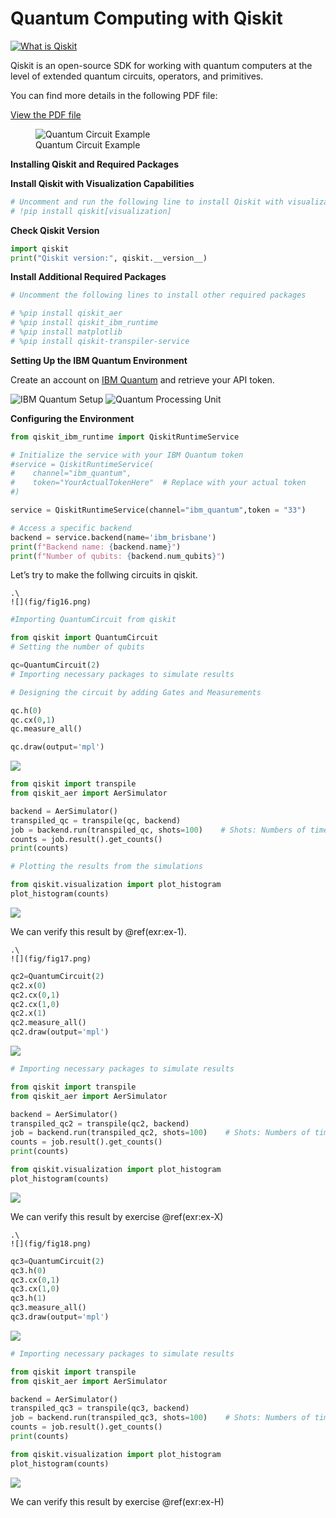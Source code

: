 # Quantum Computing with Qiskit

[![What is Qiskit](https://img.youtube.com/vi/P5cGeDKOIP0/0.jpg)](https://www.youtube.com/watch?v=P5cGeDKOIP0)

Qiskit is an open-source SDK for working with quantum computers at the level of extended quantum circuits, operators, and primitives.

You can find more details in the following PDF file:

[View the PDF file](fig/qiskit-101.pdf)

![Quantum Circuit Example](fig/fig27.png)

**Installing Qiskit and Required Packages**

**Install Qiskit with Visualization Capabilities**
```python
# Uncomment and run the following line to install Qiskit with visualization capabilities
# !pip install qiskit[visualization]
```

**Check Qiskit Version**
```python
import qiskit
print("Qiskit version:", qiskit.__version__)
```

**Install Additional Required Packages**

```python
# Uncomment the following lines to install other required packages

# %pip install qiskit_aer
# %pip install qiskit_ibm_runtime
# %pip install matplotlib
# %pip install qiskit-transpiler-service
```

**Setting Up the IBM Quantum Environment**

Create an account on [IBM Quantum](https://quantum.ibm.com/) and retrieve your API token.

![IBM Quantum Setup](fig/fig25.png)
![Quantum Processing Unit](fig/fig26.png)

**Configuring the Environment**

```python
from qiskit_ibm_runtime import QiskitRuntimeService

# Initialize the service with your IBM Quantum token
#service = QiskitRuntimeService(
#    channel="ibm_quantum",
#    token="YourActualTokenHere"  # Replace with your actual token
#)

service = QiskitRuntimeService(channel="ibm_quantum",token = "33")

# Access a specific backend
backend = service.backend(name='ibm_brisbane')
print(f"Backend name: {backend.name}")
print(f"Number of qubits: {backend.num_qubits}")
```





Let's try to make the follwing circuits in qiskit.



```{example}
.\
![](fig/fig16.png)
```

```python
#Importing QuantumCircuit from qiskit

from qiskit import QuantumCircuit
# Setting the number of qubits

qc=QuantumCircuit(2)
# Importing necessary packages to simulate results

# Designing the circuit by adding Gates and Measurements

qc.h(0)
qc.cx(0,1)
qc.measure_all()

qc.draw(output='mpl')
```
![](fig/fig43.png)

```python
from qiskit import transpile
from qiskit_aer import AerSimulator

backend = AerSimulator()
transpiled_qc = transpile(qc, backend)
job = backend.run(transpiled_qc, shots=100)    # Shots: Numbers of times the algorithm is run and measured
counts = job.result().get_counts()
print(counts)

# Plotting the results from the simulations

from qiskit.visualization import plot_histogram
plot_histogram(counts)
```

![](fig/fig44.png)

We can verify this result by \@ref(exr:ex-1).

```{example}
.\
![](fig/fig17.png)
```


```python
qc2=QuantumCircuit(2)
qc2.x(0)
qc2.cx(0,1)
qc2.cx(1,0)
qc2.x(1)
qc2.measure_all()
qc2.draw(output='mpl')
```

![](fig/fig39.png)

```python
# Importing necessary packages to simulate results

from qiskit import transpile
from qiskit_aer import AerSimulator

backend = AerSimulator()
transpiled_qc2 = transpile(qc2, backend)
job = backend.run(transpiled_qc2, shots=100)    # Shots: Numbers of times the algorithm is run and measured
counts = job.result().get_counts()
print(counts)

from qiskit.visualization import plot_histogram
plot_histogram(counts)
```

![](fig/fig40.png)

We can verify this result by exercise \@ref(exr:ex-X)

```{example}
.\
![](fig/fig18.png)
```


```python
qc3=QuantumCircuit(2)
qc3.h(0)
qc3.cx(0,1)
qc3.cx(1,0)
qc3.h(1)
qc3.measure_all()
qc3.draw(output='mpl')
```
![](fig/fig41.png)

```python
# Importing necessary packages to simulate results

from qiskit import transpile
from qiskit_aer import AerSimulator

backend = AerSimulator()
transpiled_qc3 = transpile(qc3, backend)
job = backend.run(transpiled_qc3, shots=100)    # Shots: Numbers of times the algorithm is run and measured
counts = job.result().get_counts()
print(counts)

from qiskit.visualization import plot_histogram
plot_histogram(counts)
```

![](fig/fig42.png)

We can verify this result by exercise \@ref(exr:ex-H)

